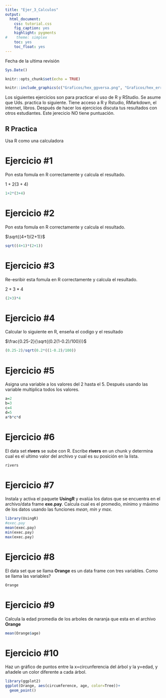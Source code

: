 ```yaml
---
title: "Ejer_3_Calculos"
output:
  html_document:
    css: tutorial.css
    fig_caption: yes
    highlight: pygments
#    theme: simplex
    toc: yes
    toc_float: yes
---
```


Fecha de la ultima revisión
```r

Sys.Date()
```


```r
knitr::opts_chunk$set(echo = TRUE)
```


```r
knitr::include_graphics(c("Graficos/hex_ggversa.png", "Graficos/hex_error.png"))
```



Los siguientes ejercicios son para practicar el uso de R y RStudio. Se asume que Uds. practica lo siguiente. Tiene acceso a R y Rstudio, RMarkdown, el internet, libros. Después de hacer los ejercicios discuta tus resultados con otros estudiantes.  Este jerecicio NO tiene puntuación. 

## R Practica
Usa R como una calculadora



# Ejercicio #1
Pon esta fomula en R correctamente y calcula el resultado.

$1+2(3+4)$



```r
1+2*(3+4)
```

# Ejercicio #2
Pon esta fomula en R correctamente y calcula el resultado.

$\sqrt{(4+1)(2+1)}$

```r
sqrt((4+1)*(2+1))
```

# Ejercicio #3
Re-esribir esta fomula en R correctamente y calcula el resultado.

$2 + 3 * 4$

```r
(2+3)*4
```

# Ejercicio #4

Calcular lo siguiente en R, enseña el codigo y el resultado

$\frac{0.25-2}{\sqrt{(0.2(1-0.2)/100})}$

```r
(0.25-2)/sqrt(0.2*((1-0.2)/100))
```

# Ejercicio #5
Asigna una variable a los valores del 2 hasta el 5.  Después usando las variable multiplica todos los valores.

```r
a=2
b=3
c=4
d=5
a*b*c*d
```

# Ejercicio #6

El data set **rivers** se sube con R.  Escribe **rivers** en un chunk y determina cual es el ultimo valor del archivo y cual es su posición en la lista. 
```r
rivers
```

# Ejercicio #7

Instala y activa el paquete **UsingR** y evalúa los datos que se encuentra en el archivo/data frame **exe.pay**. Calcula cual es el promedio, mínimo y máximo de los datos usando las funciones *mean, min y max*.  



```r
library(UsingR)
#exec.pay
mean(exec.pay)
min(exec.pay)
max(exec.pay)
```


# Ejercicio #8

El data set que se llama **Orange** es un data frame con tres variables. Como se llama las variables?

```r
Orange
```


# Ejercicio #9

Calcula la edad promedia de los arboles de naranja que esta en el archivo **Orange**

```r
mean(Orange$age)
```

# Ejercicio #10

Haz un gráfico de puntos entre la x=circunferencia del árbol y la y=edad, y añadele un color diferente a cada árbol. 

```r
library(ggplot2)
ggplot(Orange, aes(circumference, age, color=Tree))+
  geom_point()
```

